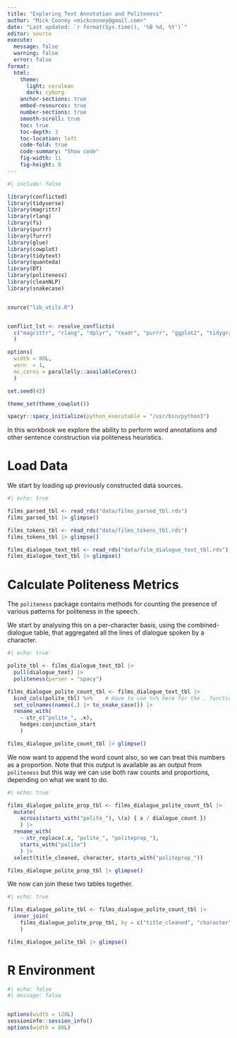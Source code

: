 ```yaml
---
title: "Exploring Text Annotation and Politeness"
author: "Mick Cooney <mickcooney@gmail.com>"
date: "Last updated: `r format(Sys.time(), '%B %d, %Y')`"
editor: source
execute:
  message: false
  warning: false
  error: false
format:
  html:
    theme:
      light: cerulean
      dark: cyborg
    anchor-sections: true
    embed-resources: true
    number-sections: true
    smooth-scroll: true
    toc: true
    toc-depth: 3
    toc-location: left
    code-fold: true
    code-summary: "Show code"
    fig-width: 11
    fig-height: 8
---
```



```r
#| include: false

library(conflicted)
library(tidyverse)
library(magrittr)
library(rlang)
library(fs)
library(purrr)
library(furrr)
library(glue)
library(cowplot)
library(tidytext)
library(quanteda)
library(DT)
library(politeness)
library(cleanNLP)
library(snakecase)


source("lib_utils.R")


conflict_lst <- resolve_conflicts(
  c("magrittr", "rlang", "dplyr", "readr", "purrr", "ggplot2", "tidygraph")
  )

options(
  width = 80L,
  warn  = 1,
  mc.cores = parallelly::availableCores()
  )

set.seed(42)

theme_set(theme_cowplot())

spacyr::spacy_initialize(python_executable = "/usr/bin/python3")
```

In this workbook we explore the ability to perform word annotations and other
sentence construction via politeness heuristics.



# Load Data

We start by loading up previously constructed data sources.

```r
#| echo: true

films_parsed_tbl <- read_rds("data/films_parsed_tbl.rds")
films_parsed_tbl |> glimpse()

films_tokens_tbl <- read_rds("data/films_tokens_tbl.rds")
films_tokens_tbl |> glimpse()

films_dialogue_text_tbl <- read_rds("data/film_dialogue_text_tbl.rds")
films_dialogue_text_tbl |> glimpse()
```



# Calculate Politeness Metrics

The `politeness` package contains methods for counting the presence of various
patterns for politeness in the speech.

We start by analysing this on a per-character basis, using the
combined-dialogue table, that aggregated all the lines of dialogue spoken by
a character.


```r
#| echo: true

polite_tbl <- films_dialogue_text_tbl |>
  pull(dialogue_text) |>
  politeness(parser = "spacy")

films_dialogue_polite_count_tbl <- films_dialogue_text_tbl |>
  bind_cols(polite_tbl) %>%    # Have to use %>% here for the . functionality
  set_colnames(names(.) |> to_snake_case()) |>
  rename_with(
    ~ str_c("polite_", .x),
    hedges:conjunction_start
    )

films_dialogue_polite_count_tbl |> glimpse()
```

We now want to append the word count also, so we can treat this numbers as a
proportion. Note that this output is available as an output from `politeness`
but this way we can use both raw counts and proportions, depending on what we
want to do.

```r
#| echo: true

films_dialogue_polite_prop_tbl <- films_dialogue_polite_count_tbl |>
  mutate(
    across(starts_with("polite_"), \(x) { x / dialogue_count })
    ) |>
  rename_with(
    ~ str_replace(.x, "polite_", "politeprop_"),
    starts_with("polite")
    ) |>
  select(title_cleaned, character, starts_with("politeprop_"))

films_dialogue_polite_prop_tbl |> glimpse()
```

We now can join these two tables together.

```r
#| echo: true

films_dialogue_polite_tbl <- films_dialogue_polite_count_tbl |>
  inner_join(
    films_dialogue_polite_prop_tbl, by = c("title_cleaned", "character")
    )

films_dialogue_polite_tbl |> glimpse()
```



# R Environment

```r
#| echo: false
#| message: false


options(width = 120L)
sessioninfo::session_info()
options(width = 80L)
```
